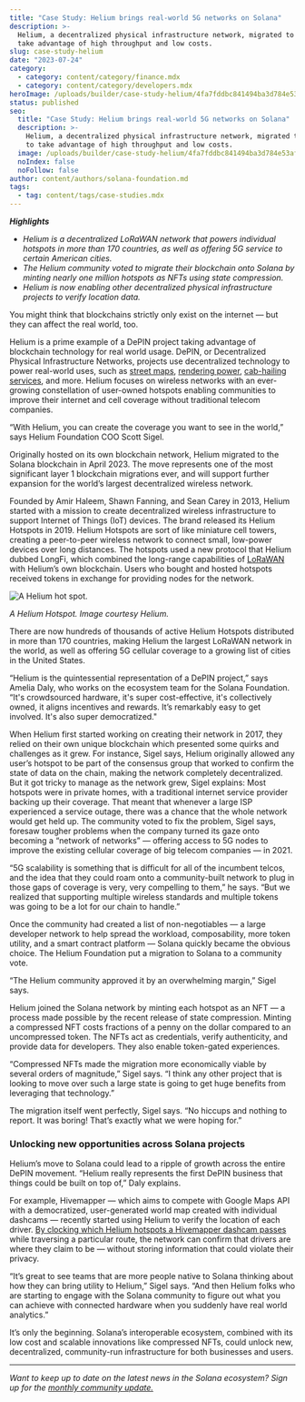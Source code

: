 ```yaml
---
title: "Case Study: Helium brings real-world 5G networks on Solana"
description: >-
  Helium, a decentralized physical infrastructure network, migrated to Solana to
  take advantage of high throughput and low costs.
slug: case-study-helium
date: "2023-07-24"
category:
  - category: content/category/finance.mdx
  - category: content/category/developers.mdx
heroImage: /uploads/builder/case-study-helium/4fa7fddbc841494ba3d784e53af6cb78.jpg
status: published
seo:
  title: "Case Study: Helium brings real-world 5G networks on Solana"
  description: >-
    Helium, a decentralized physical infrastructure network, migrated to Solana
    to take advantage of high throughput and low costs.
  image: /uploads/builder/case-study-helium/4fa7fddbc841494ba3d784e53af6cb78.jpg
  noIndex: false
  noFollow: false
author: content/authors/solana-foundation.md
tags:
  - tag: content/tags/case-studies.mdx
---
```


**_Highlights_**

- _Helium is a decentralized LoRaWAN network that powers individual hotspots in more than 170 countries, as well as offering 5G service to certain American cities._
- _The Helium community voted to migrate their blockchain onto Solana by minting nearly one million hotspots as NFTs using state compression._
- _Helium is now enabling other decentralized physical infrastructure projects to verify location data._

You might think that blockchains strictly only exist on the internet — but they can affect the real world, too.

Helium is a prime example of a DePIN project taking advantage of blockchain technology for real world usage. DePIN, or Decentralized Physical Infrastructure Networks, projects use decentralized technology to power real-world uses, such as [street maps](https://hivemapper.com/explorer), [rendering power](https://rendertoken.com/), [cab-hailing services](https://teleport.xyz), and more. Helium focuses on wireless networks with an ever-growing constellation of user-owned hotspots enabling communities to improve their internet and cell coverage without traditional telecom companies.

“With Helium, you can create the coverage you want to see in the world,” says Helium Foundation COO Scott Sigel.

Originally hosted on its own blockchain network, Helium migrated to the Solana blockchain in April 2023. The move represents one of the most significant layer 1 blockchain migrations ever, and will support further expansion for the world’s largest decentralized wireless network.

Founded by Amir Haleem, Shawn Fanning, and Sean Carey in 2013, Helium started with a mission to create decentralized wireless infrastructure to support Internet of Things (IoT) devices. The brand released its Helium Hotspots in 2019. Helium Hotspots are sort of like miniature cell towers, creating a peer-to-peer wireless network to connect small, low-power devices over long distances. The hotspots used a new protocol that Helium dubbed LongFi, which combined the long-range capabilities of [LoRaWAN](https://lora-alliance.org/about-lorawan/) with Helium’s own blockchain. Users who bought and hosted hotspots received tokens in exchange for providing nodes for the network.

![A Helium hot spot.](/uploads/builder/case-study-helium/82aaa983562d42a285b35e724d8db128.jpg?width=542)

_A Helium Hotspot. Image courtesy Helium._

There are now hundreds of thousands of active Helium Hotspots distributed in more than 170 countries, making Helium the largest LoRaWAN network in the world, as well as offering 5G cellular coverage to a growing list of cities in the United States.

“Helium is the quintessential representation of a DePIN project,” says Amelia Daly, who works on the ecosystem team for the Solana Foundation. “It's crowdsourced hardware, it's super cost-effective, it's collectively owned, it aligns incentives and rewards. It’s remarkably easy to get involved. It's also super democratized."

When Helium first started working on creating their network in 2017, they relied on their own unique blockchain which presented some quirks and challenges as it grew. For instance, Sigel says, Helium originally allowed any user’s hotspot to be part of the consensus group that worked to confirm the state of data on the chain, making the network completely decentralized. But it got tricky to manage as the network grew, Sigel explains: Most hotspots were in private homes, with a traditional internet service provider backing up their coverage. That meant that whenever a large ISP experienced a service outage, there was a chance that the whole network would get held up. The community voted to fix the problem, Sigel says, foresaw tougher problems when the company turned its gaze onto becoming a “network of networks” — offering access to 5G nodes to improve the existing cellular coverage of big telecom companies — in 2021.

“5G scalability is something that is difficult for all of the incumbent telcos, and the idea that they could roam onto a community-built network to plug in those gaps of coverage is very, very compelling to them,” he says. “But we realized that supporting multiple wireless standards and multiple tokens was going to be a lot for our chain to handle.”

Once the community had created a list of non-negotiables — a large developer network to help spread the workload, composability, more token utility, and a smart contract platform — Solana quickly became the obvious choice. The Helium Foundation put a migration to Solana to a community vote.

“The Helium community approved it by an overwhelming margin,” Sigel says.

Helium joined the Solana network by minting each hotspot as an NFT — a process made possible by the recent release of state compression. Minting a compressed NFT costs fractions of a penny on the dollar compared to an uncompressed token. The NFTs act as credentials, verify authenticity, and provide data for developers. They also enable token-gated experiences.

“Compressed NFTs made the migration more economically viable by several orders of magnitude,” Sigel says. “I think any other project that is looking to move over such a large state is going to get huge benefits from leveraging that technology.”

The migration itself went perfectly, Sigel says. “No hiccups and nothing to report. It was boring! That’s exactly what we were hoping for.”

### Unlocking new opportunities across Solana projects

Helium’s move to Solana could lead to a ripple of growth across the entire DePIN movement. “Helium really represents the first DePIN business that things could be built on top of,” Daly explains.

For example, Hivemapper — which aims to compete with Google Maps API with a democratized, user-generated world map created with individual dashcams — recently started using Helium to verify the location of each driver. [By clocking which Helium hotspots a Hivemapper dashcam passes](https://hivemapper.com/blog/how-hivemapper-uses-helium-for-location-verification/) while traversing a particular route, the network can confirm that drivers are where they claim to be — without storing information that could violate their privacy.

“It’s great to see teams that are more people native to Solana thinking about how they can bring utility to Helium,” Sigel says. “And then Helium folks who are starting to engage with the Solana community to figure out what you can achieve with connected hardware when you suddenly have real world analytics.”

It’s only the beginning. Solana’s interoperable ecosystem, combined with its low cost and scalable innovations like compressed NFTs, could unlock new, decentralized, community-run infrastructure for both businesses and users.

---

_Want to keep up to date on the latest news in the Solana ecosystem? Sign up for the_ [_monthly community update._](https://solana.com/newsletter)
